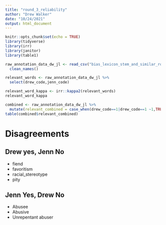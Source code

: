 ```yaml
---
title: "round_3_reliability"
author: "Drew Walker"
date: "10/24/2021"
output: html_document
---
```


```r
knitr::opts_chunk$set(echo = TRUE)
library(tidyverse)
library(irr)
library(janitor)
library(table1)
```


```r
raw_annotation_data_dw_jl <- read_csv("bias_lexicon_stem_and_similar_round1_codings_JL_DW.csv") %>% 
  clean_names() 
```

```r

relevant_words <- raw_annotation_data_dw_jl %>% 
  select(drew_code,jenn_code)

relevant_word_kappa <- irr::kappa2(relevant_words)
relevant_word_kappa

```



```r
combined <- raw_annotation_data_dw_jl %>% 
  mutate(relevant_combined = case_when(drew_code==1|drew_code==1 ~1,TRUE~0))
table(combined$relevant_combined)
```

# Disagreements
## Drew yes, Jenn No
* fiend
* favoritism
* racial_stereotype
* pity


## Jenn Yes, Drew No
* Abusee
* Abusive
* Unrepentant abuser
